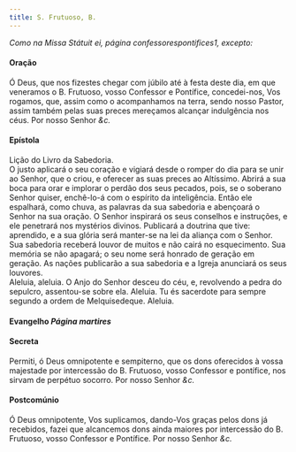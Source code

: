 ```yaml
---
title: S. Frutuoso, B.
---
```


<em>Como na Missa Státuit ei, página confessorespontifices1, excepto:</em>

<h4 class="text-center">Oração</h4>
<div class="container-fluid">
  <div class="row">
    <div class="col-6 dropcaps text-justify"></div>
    <div class="col-6 dropcaps text-justify">
      Ó Deus, que nos fizestes chegar com júbilo até à festa deste dia, em que
      veneramos o B. Frutuoso, vosso Confessor e Pontífice, concedei-nos, Vos
      rogamos, que, assim como o acompanhamos na terra, sendo nosso Pastor,
      assim também pelas suas preces mereçamos alcançar indulgência nos céus.
      Por nosso Senhor <em>&c.</em>
    </div>
  </div>
</div>

<h4 class="text-center">Epístola</h4>
<div class="container-fluid">
  <div class="row">
    <div class="col-6 text-justify"></div>
    <div class="col-6 text-justify">Lição do Livro da Sabedoria.</div>
    <div class="col-6 text-justify"></div>
    <div class="col-6 dropcaps text-justify">
      O justo aplicará o seu coração e vigiará desde o romper do dia para se
      unir ao Senhor, que o criou, e oferecer as suas preces ao Altíssimo.
      Abrirá a sua boca para orar e implorar o perdão dos seus pecados, pois, se
      o soberano Senhor quiser, enchê-lo-á com o espírito da inteligência. Então
      ele espalhará, como chuva, as palavras da sua sabedoria e abençoará o
      Senhor na sua oração. O Senhor inspirará os seus conselhos e instruções, e
      ele penetrará nos mystérios divinos. Publicará a doutrina que tive:
      aprendido, e a sua glória será manter-se na lei da aliança com o Senhor.
      Sua sabedoria receberá louvor de muitos e não cairá no esquecimento. Sua
      memória se não apagará; o seu nome será honrado de geração em geração. As
      nações publicarão a sua sabedoria e a Igreja anunciará os seus louvores.
    </div>
  </div>
</div>

<div class="container-fluid">
  <div class="row">
    <div class="col-6 dropcaps text-justify"></div>
    <div class="col-6 text-justify">
      Aleluia, aleluia. O Anjo do Senhor desceu do céu, e, revolvendo a pedra do
      sepulcro, assentou-se sobre ela. Aleluia. Tu és sacerdote para sempre
      segundo a ordem de Melquisedeque. Aleluia.
    </div>
  </div>
</div>

<h4 class="text-center">
  Evangelho <em>Página martires</em>
</h4>

<h4 class="text-center">Secreta</h4>
<div class="container-fluid">
  <div class="row">
    <div class="col-6 dropcaps text-justify"></div>
    <div class="col-6 dropcaps text-justify">
      Permiti, ó Deus omnipotente e sempiterno, que os dons oferecidos à vossa
      majestade por intercessão do B. Frutuoso, vosso Confessor e pontífice, nos
      sirvam de perpétuo socorro. Por nosso Senhor <em>&c.</em>
    </div>
  </div>
</div>

<h4 class="text-center">Postcomúnio</h4>
<div class="container-fluid">
  <div class="row">
    <div class="col-6 dropcaps text-justify"></div>
    <div class="col-6 dropcaps text-justify">
      Ó Deus omnipotente, Vos suplicamos, dando-Vos graças pelos dons já
      recebidos, fazei que alcancemos dons ainda maiores por intercessão do B.
      Frutuoso, vosso Confessor e Pontífice. Por nosso Senhor <em>&c.</em>
    </div>
  </div>
</div>
